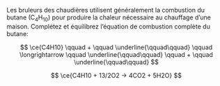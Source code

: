 ::: {.Exercise data-latex=""}

Les bruleurs des chaudières utilisent généralement la combustion du butane (C~4~H~10~) pour produire la chaleur nécessaire au chauffage d'une maison. Complétez et équilibrez l'équation de combustion complète du butane:

$$ \ce{C4H10} \qquad + \qquad \underline{\qquad\qquad} \qquad \longrightarrow \qquad \underline{\qquad\qquad} \qquad + \qquad \underline{\qquad\qquad} $$

:::

::: {.Answer data-latex=""}

$$ \ce{C4H10 + 13/2O2 -> 4CO2 + 5H2O} $$

:::
